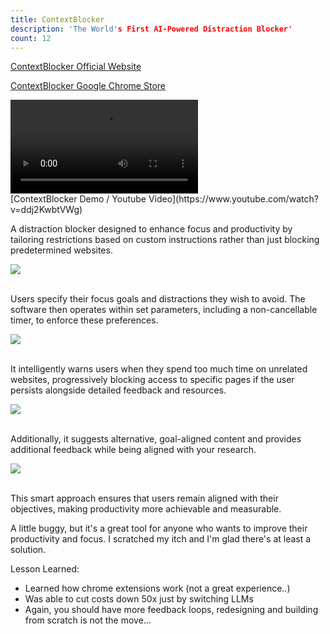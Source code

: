 ```yaml
---
title: ContextBlocker
description: 'The World's First AI-Powered Distraction Blocker'
count: 12
---
```


[ContextBlocker Official Website](https://www.contextblocker.xyz/)

[ContextBlocker Google Chrome Store](https://chromewebstore.google.com/detail/contextblocker/ppaihobbekapiljjpneghipmnfeikpom)

<div className="py-5">
  <video controls>
    <source
      src="https://pub-825a8c4ad8dc4097833a60b3dcf2a446.r2.dev/ContextBlocker%20DONE.mov"
      type="video/mp4"
    />
  </video>
</div>
[ContextBlocker Demo / Youtube Video](https://www.youtube.com/watch?v=ddj2KwbtVWg)
<br />

A distraction blocker designed to enhance focus and productivity by tailoring restrictions based on custom instructions rather than just blocking predetermined websites.

<div className="overflow-hidden py-5">
  <Image
    src="/images/cb1.png"
    height={500}
    layout="responsive"
    width={100}
    height={100}
    objectFit="cover"
    className="rounded-lg"
  />
</div>
<br />

Users specify their focus goals and distractions they wish to avoid. The software then operates within set parameters, including a non-cancellable timer, to enforce these preferences.

<div className="overflow-hidden py-5">
  <Image
    src="/images/cb2.png"
    height={500}
    layout="responsive"
    width={100}
    height={100}
    objectFit="cover"
    className="rounded-lg"
  />
</div>
<br />

It intelligently warns users when they spend too much time on unrelated websites, progressively blocking access to specific pages if the user persists alongside detailed feedback and resources.

<div className="overflow-hidden py-5">
  <Image
    src="/images/cb3.png"
    height={500}
    layout="responsive"
    width={100}
    height={100}
    objectFit="cover"
    className="rounded-lg"
  />
</div>
<br />

Additionally, it suggests alternative, goal-aligned content and provides additional feedback while being aligned with your research.

<div className="overflow-hidden py-5">
  <Image
    src="/images/cb4.png"
    height={500}
    layout="responsive"
    width={100}
    height={100}
    objectFit="cover"
    className="rounded-lg"
  />
</div>
<br />

This smart approach ensures that users remain aligned with their objectives, making productivity more achievable and measurable.

A little buggy, but it's a great tool for anyone who wants to improve their productivity and focus. I scratched my itch and I'm glad there's at least a solution.

Lesson Learned:

- Learned how chrome extensions work (not a great experience..)
- Was able to cut costs down 50x just by switching LLMs
- Again, you should have more feedback loops, redesigning and building from scratch is not the move...
